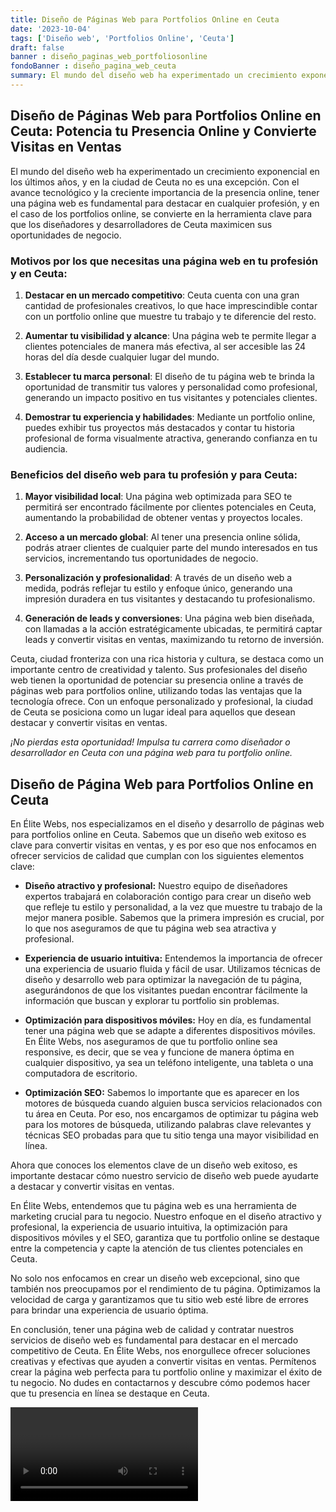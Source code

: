 ```yaml
---
title: Diseño de Páginas Web para Portfolios Online en Ceuta
date: '2023-10-04'
tags: ['Diseño web', 'Portfolios Online', 'Ceuta']
draft: false
banner : diseño_paginas_web_portfoliosonline
fondoBanner : diseño_pagina_web_ceuta
summary: El mundo del diseño web ha experimentado un crecimiento exponencial en los últimos años, y en la ciudad de Ceuta no es una excepción. Con el avance tecnológico y la creciente importancia de la presencia online, tener una página web es fundamental para destacar en cualquier profesión, y en el caso de los portfolios online, se convierte en la herramienta clave para que los diseñadores y desarrolladores de Ceuta maximicen sus oportunidades de negocio.
---
```


## Diseño de Páginas Web para Portfolios Online en Ceuta: Potencia tu Presencia Online y Convierte Visitas en Ventas

El mundo del diseño web ha experimentado un crecimiento exponencial en los últimos años, y en la ciudad de Ceuta no es una excepción. Con el avance tecnológico y la creciente importancia de la presencia online, tener una página web es fundamental para destacar en cualquier profesión, y en el caso de los portfolios online, se convierte en la herramienta clave para que los diseñadores y desarrolladores de Ceuta maximicen sus oportunidades de negocio.

### Motivos por los que necesitas una página web en tu profesión y en Ceuta:

1. **Destacar en un mercado competitivo**: Ceuta cuenta con una gran cantidad de profesionales creativos, lo que hace imprescindible contar con un portfolio online que muestre tu trabajo y te diferencie del resto.

2. **Aumentar tu visibilidad y alcance**: Una página web te permite llegar a clientes potenciales de manera más efectiva, al ser accesible las 24 horas del día desde cualquier lugar del mundo.

3. **Establecer tu marca personal**: El diseño de tu página web te brinda la oportunidad de transmitir tus valores y personalidad como profesional, generando un impacto positivo en tus visitantes y potenciales clientes.

4. **Demostrar tu experiencia y habilidades**: Mediante un portfolio online, puedes exhibir tus proyectos más destacados y contar tu historia profesional de forma visualmente atractiva, generando confianza en tu audiencia.

### Beneficios del diseño web para tu profesión y para Ceuta:

1. **Mayor visibilidad local**: Una página web optimizada para SEO te permitirá ser encontrado fácilmente por clientes potenciales en Ceuta, aumentando la probabilidad de obtener ventas y proyectos locales.

2. **Acceso a un mercado global**: Al tener una presencia online sólida, podrás atraer clientes de cualquier parte del mundo interesados en tus servicios, incrementando tus oportunidades de negocio.

3. **Personalización y profesionalidad**: A través de un diseño web a medida, podrás reflejar tu estilo y enfoque único, generando una impresión duradera en tus visitantes y destacando tu profesionalismo.

4. **Generación de leads y conversiones**: Una página web bien diseñada, con llamadas a la acción estratégicamente ubicadas, te permitirá captar leads y convertir visitas en ventas, maximizando tu retorno de inversión.

Ceuta, ciudad fronteriza con una rica historia y cultura, se destaca como un importante centro de creatividad y talento. Sus profesionales del diseño web tienen la oportunidad de potenciar su presencia online a través de páginas web para portfolios online, utilizando todas las ventajas que la tecnología ofrece. Con un enfoque personalizado y profesional, la ciudad de Ceuta se posiciona como un lugar ideal para aquellos que desean destacar y convertir visitas en ventas.

*¡No pierdas esta oportunidad! Impulsa tu carrera como diseñador o desarrollador en Ceuta con una página web para tu portfolio online.*

<GifSeo />

<Cta />

## Diseño de Página Web para Portfolios Online en Ceuta

En Élite Webs, nos especializamos en el diseño y desarrollo de páginas web para portfolios online en Ceuta. Sabemos que un diseño web exitoso es clave para convertir visitas en ventas, y es por eso que nos enfocamos en ofrecer servicios de calidad que cumplan con los siguientes elementos clave:

- **Diseño atractivo y profesional:** Nuestro equipo de diseñadores expertos trabajará en colaboración contigo para crear un diseño web que refleje tu estilo y personalidad, a la vez que muestre tu trabajo de la mejor manera posible. Sabemos que la primera impresión es crucial, por lo que nos aseguramos de que tu página web sea atractiva y profesional.

- **Experiencia de usuario intuitiva:** Entendemos la importancia de ofrecer una experiencia de usuario fluida y fácil de usar. Utilizamos técnicas de diseño y desarrollo web para optimizar la navegación de tu página, asegurándonos de que los visitantes puedan encontrar fácilmente la información que buscan y explorar tu portfolio sin problemas.

- **Optimización para dispositivos móviles:** Hoy en día, es fundamental tener una página web que se adapte a diferentes dispositivos móviles. En Élite Webs, nos aseguramos de que tu portfolio online sea responsive, es decir, que se vea y funcione de manera óptima en cualquier dispositivo, ya sea un teléfono inteligente, una tableta o una computadora de escritorio.

- **Optimización SEO:** Sabemos lo importante que es aparecer en los motores de búsqueda cuando alguien busca servicios relacionados con tu área en Ceuta. Por eso, nos encargamos de optimizar tu página web para los motores de búsqueda, utilizando palabras clave relevantes y técnicas SEO probadas para que tu sitio tenga una mayor visibilidad en línea.

Ahora que conoces los elementos clave de un diseño web exitoso, es importante destacar cómo nuestro servicio de diseño web puede ayudarte a destacar y convertir visitas en ventas.

En Élite Webs, entendemos que tu página web es una herramienta de marketing crucial para tu negocio. Nuestro enfoque en el diseño atractivo y profesional, la experiencia de usuario intuitiva, la optimización para dispositivos móviles y el SEO, garantiza que tu portfolio online se destaque entre la competencia y capte la atención de tus clientes potenciales en Ceuta.

No solo nos enfocamos en crear un diseño web excepcional, sino que también nos preocupamos por el rendimiento de tu página. Optimizamos la velocidad de carga y garantizamos que tu sitio web esté libre de errores para brindar una experiencia de usuario óptima.

En conclusión, tener una página web de calidad y contratar nuestros servicios de diseño web es fundamental para destacar en el mercado competitivo de Ceuta. En Élite Webs, nos enorgullece ofrecer soluciones creativas y efectivas que ayuden a convertir visitas en ventas. Permítenos crear la página web perfecta para tu portfolio online y maximizar el éxito de tu negocio. No dudes en contactarnos y descubre cómo podemos hacer que tu presencia en línea se destaque en Ceuta.

<Video />

<CtaBot job='Portfolios Online' city='Ceuta'/>

<Gmaps query='Ceuta+españa+maps' />